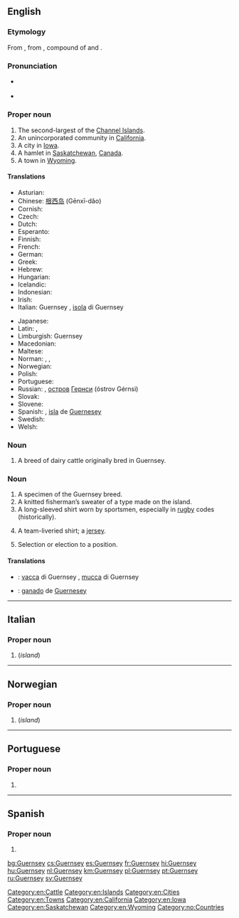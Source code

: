 {{also|guernsey}}
==English==
{{wikipedia}}

===Etymology===
From {{etyl|xno|en}}, from {{etyl|non|en}}, compound of {{m|non|Granis||Grani's}} and {{m|non|ey||island}}.

===Pronunciation===
* {{a|UK}} {{IPA|/ˈɡɜːnzi/|lang=en}}
* {{a|US}} {{IPA|/ˈɡɜːrnzi/|lang=en}}

===Proper noun===
{{en-proper noun}}

# The second-largest of the [[Channel Islands]].
# An unincorporated community in [[California]].
# A city in [[Iowa]].
# A hamlet in [[Saskatchewan]], [[Canada]].
# A town in [[Wyoming]].

====Translations====
{{trans-top|island}}
* Asturian: {{t|ast|Guernsey}}
* Chinese: [[根西岛]] (Gēnxī-dǎo)
* Cornish: {{t|kw|Gwernenys|f}}
* Czech: {{t+|cs|Guernsey}}
* Dutch: {{t+|nl|Guernsey}}
* Esperanto: {{t|eo|Guernsey}}
* Finnish: {{t|fi|Guernsey}}
* French: {{t+|fr|Guernesey}}
* German: {{t|de|Guernsey}}
* Greek: {{t|el|Γκέρνσεϋ}}
* Hebrew: {{t|he|גרנסי|tr=Gernsi}}
* Hungarian: {{t+|hu|Guernsey}}
* Icelandic: {{t|is|Guernsey}}
* Indonesian: {{t|id|Guernsey}}
* Irish: {{t|ga|Geansaí|f}}
* Italian: Guernsey {{g|f}}, [[isola]] di Guernsey {{g|f}}
{{trans-mid}}
* Japanese: {{t|ja|ガーンジー島|tr=Gānji-shimá}}
* Latin: {{qualifier|Classical Latin}} {{t|la|Lisia}}, {{qualifier|Middle Latin}} {{t|la|Lesia}}
* Limburgish: Guernsey
* Macedonian: {{t|mk|Гернзи|n|tr=Gérnzi}}
* Maltese: {{t|mt|Gernesi}}
* Norman: {{t|nrf|Dgèrnésy|m}} {{qualifier|Jersey}}, {{t|nrf|Guernési|m}} {{qualifier|Guernsey}}, {{t|nrf|Gùernesey|m}} {{qualifier|continental Normandy}}
* Norwegian: {{t|no|Guernsey}}
* Polish: {{t+|pl|Guernsey}}
* Portuguese: {{t+|pt|Guernsey}}
* Russian: {{t|ru|Ге́рнси}}, [[остров]] [[Гернси]] (óstrov Gérnsi) {{g|m}}
* Slovak: {{t|sk|Guernsey}}
* Slovene: {{t|sl|Guernsey}}
* Spanish: {{t|es|Guernesey|f}}, [[isla]] de [[Guernesey]] {{g|f}}
* Swedish: {{t+|sv|Guernsey}}
* Welsh: {{t|cy|Guernsey|f}}
{{trans-bottom}}

===Noun===
{{en-noun|Guernsey}}

# A breed of dairy cattle originally bred in Guernsey.

===Noun===
{{en-noun}}

# A specimen of the Guernsey breed.
# A knitted fisherman’s sweater of a type made on the island.
# A long-sleeved shirt worn by sportsmen, especially in [[rugby]] codes (historically).
# {{lb|en|Australia}} A team-liveried shirt; a [[jersey]].
# {{lb|en|Australia}} Selection or election to a position.

====Translations====
{{trans-top|cattle breed}}
* {{ttbc|it}}: [[vacca]] di Guernsey {{g|f}}, [[mucca]] di Guernsey {{g|f}}
{{trans-mid}}
* {{ttbc|es}}: [[ganado]] de [[Guernesey]] {{g|m}}
{{trans-bottom}}

{{trans-top|cattle breed specimen}}
{{trans-mid}}
{{trans-bottom}}

{{trans-top|sweater}}
{{trans-mid}}
{{trans-bottom}}

{{trans-top|long-sleeved shirt worn by sportsmen}}
{{trans-mid}}
{{trans-bottom}}

{{trans-top|team-liveried shirt}}
{{trans-mid}}
{{trans-bottom}}

{{trans-top|selection or election to a position}}
{{trans-mid}}
{{trans-bottom}}

[[Category:en:Cattle]]
[[Category:en:Islands]]
[[Category:en:Cities]]
[[Category:en:Towns]]
[[Category:en:California]]
[[Category:en:Iowa]]
[[Category:en:Saskatchewan]]
[[Category:en:Wyoming]]

----

==Italian==

===Proper noun===
{{it-proper noun}}

# {{l|en|Guernsey}} (''island'')

----

==Norwegian==

===Proper noun===
{{no-proper noun}}

# {{l|en|Guernsey}} (''island'')

[[Category:no:Countries]]

----

==Portuguese==

===Proper noun===
{{pt-proper noun|f}}

# {{place|pt|island/and/dependency|c/United Kingdom|in|sea/the English Channel|t1=Guernsey}}
----
==Spanish==

===Proper noun===
{{es-proper noun}}

# {{l|en|Guernsey}}

[[bg:Guernsey]]
[[cs:Guernsey]]
[[es:Guernsey]]
[[fr:Guernsey]]
[[hi:Guernsey]]
[[hu:Guernsey]]
[[nl:Guernsey]]
[[km:Guernsey]]
[[pl:Guernsey]]
[[pt:Guernsey]]
[[ru:Guernsey]]
[[sv:Guernsey]]